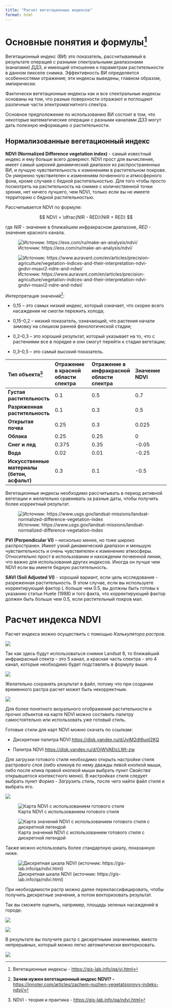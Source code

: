 ```yaml
---
title: "Расчет вегетационных индексов"
format: html
---
```


# Основные понятия и формулы[^1]

[^1]: Вегетационные индексы - <https://gis-lab.info/qa/vi.html>

Вегетационный индекс (ВИ) это показатель, рассчитываемый в результате операций с разными спектральными диапазонами (каналами) ДДЗ, и имеющий отношение к параметрам растительности в данном пикселе снимка. Эффективность ВИ определяется особенностями отражения; эти индексы выведены, главном образом, эмпирически.

Фактически вегетационные индексы как и все спектральные индексы основаны на том, что разные поверхности отражают и поглощают различные части электромагнитного спектра.

Основное предположение по использованию ВИ состоит в том, что некоторые математические операции с разными каналами ДЗЗ могут дать полезную информацию о растительности.

## Нормализованные вегетационный индекс

**NDVI (Normalized Difference vegetation index)** - самый известный индекс и ему больше всего доверяют. NDVI прост для вычисления, имеет самый широкий динамический диапазон из распространенных ВИ, и лучшую чувствительность к изменениям в растительном покрове. Он умеренно чувствителен к изменениям почвенного и атмосферного фона, кроме случаев с бедной растительностью. Для того чтобы просто посмотреть на растительность на снимке с количественной точки зрения, нет ничего лучшего, чем NDVI, только если вы не имеете территорию с бедной растительностью.

Рассчитывается NDVI по формуле:

$$
NDVI = \dfrac{NIR - RED}{NIR + RED}
$$

где $NIR$ - значение в ближайшем инфракрасном диапазоне, $RED$ - значение красного канала.

![Источник: https://eos.com/ru/make-an-analysis/ndvi/](images/how-NDVI-works-RU.jpg.webp){fig-align="center"}

![Источник: https://www.auravant.com/en/articles/precision-agriculture/vegetation-indices-and-their-interpretation-ndvi-gndvi-msavi2-ndre-and-ndwi/](images/NDVI-values-by-crop-condition.jpeg){fig-align="center"}

Интерпретация значений[^2]:

[^2]: **Зачем нужен вегетационный индекс NDVI? -** <https://innoter.com/articles/zachem-nuzhen-vegetatsionnyy-indeks-ndvi/>

-   0,15 – это самых низкий индекс, который означает, что скорее всего насаждения не смогли пережить холода;

-   0,15–0,2 – низкий показатель, означающий, что растения начали зимовку на слишком ранней фенологической стадии;

-   0,2–0,3 – это хороший результат, который указывает на то, что с растениями все в порядке и они смогут перейти к стадии вегетации;

-   0,3–0,5 – это самый высокий показатель.

| **Тип объекта**[^3] | **Отражение в красной области спектра** | **Отражение в инфракрасной области спектра** | **Значение NDVI** |
|:---|:---|:---|:---|
| **Густая растительность** | 0.1 | 0.5 | 0.7 |
| **Разряженная растительность** | 0.1 | 0.3 | 0.5 |
| **Открытая почва** | 0.25 | 0.3 | 0.025 |
| **Облака** | 0.25 | 0.25 | 0 |
| **Снег и лед** | 0.375 | 0.35 | -0.05 |
| **Вода** | 0.02 | 0.01 | -0.25 |
| **Искусственные материалы (бетон, асфальт)** | 0.3 | 0.1 | -0.5 |

[^3]: NDVI - теория и практика - <https://gis-lab.info/qa/ndvi.html>

::: callout-important
Вегетационные индексы необходимо рассчитывать в период активной вегетации и желательно сравнивать за разные даты, чтобы получить более корректный результат.
:::

![Источник: https://www.usgs.gov/landsat-missions/landsat-normalized-difference-vegetation-index](images/SR-NDVI.png){fig-align="center"}

**PVI (Perpendicular VI)** – несколько менее, но тоже широко распространен. Имеет узкий динамический диапазон и меньшую чувствительность и очень чувствителен к изменению атмосферы. Относительно прост в использовании и нахождении почвенной линии, что важно для использования других индексов. Иногда он лучше чем NDVI если вы имеете бедную растительность.

**SAVI (Soil Adjusted VI)** - хороший вариант, если цель исследования - разреженная растительность. В этом случае, если вы используете корректирующий фактор L больше чем 0.5, вы должны быть готовы к указанию статьи Huete (1988) и того факта, что корректирующий фактор должен быть больше чем 0.5, если растительный покров мал.

# Расчет индекса NDVI

Расчет индекса можно осуществить с помощью *Калькулятора растров*.

![](images/Снимок%20экрана%202025-03-07%20122919.png){fig-align="center"}

Так как здесь будут использоваться снимки Landsat 8, то ближайший инфракрасный спектр - это 5 канал, а красная часть спектра - это 4 канал, которые необходимо будет подставлять в формулу выше.

![](images/Снимок%20экрана%202025-03-07%20123429.png){fig-align="center"}

::: callout-important
Желательно сохранять результат в файл, потому что при создании временного растра расчет может быть некорректным.
:::

![](images/Снимок%20экрана%202025-03-07%20123820.png){fig-align="center"}

Для более понятного визуального отображения растительности и прочих объектов на карте NDVI можно составить палитру самостоятельно или использовать уже готовый стиль.

Готовые стили для карт NDVI можно скачать по ссылкам:

-   Дискретная палитра NDVI <https://disk.yandex.ru/d/JyiM2dt6uqI2KQ>

-   Палитра NDVI <https://disk.yandex.ru/d/OjWVAEtcLWt-zw>

Для загрузки готового стиля необходимо открыть настройки стиля растрового слоя (либо кликнув по нему дважды левой кнопкой мыши, либо после клика правой кнопкой мыши выбрать пункт *Свойства* открывшегося контекстного меню). В настройках стиля следует выбрать пункт *Форма* - *Загрузить стиль*, после чего найти файл стиля и выбрать его.

![](images/Снимок%20экрана%202025-03-07%20124918.png){fig-align="center"}

![Карта NDVI с использованием готового стиля](images/Снимок%20экрана%202025-03-07%20125301.png){fig-align="center"}

![Карта значений NDVI с использованием готового стиля с дискретной легендой](images/Снимок%20экрана%202025-03-07%20125347.png){fig-align="center"}

Также можно использовать более стандартную шкалу, показанную ниже.

![Дискретная шкала NDVI (источник: https://gis-lab.info/qa/ndvi.html)](images/Ndvi3.gif){fig-align="center"}

::: callout-tip
При необходимости растр можно далее переклассифицировать, чтобы получить дискретные значения, а потом векторизовать результат.

Так вы сможете оценить, например, площадь зеленых насаждений в городе.

![](images/Снимок%20экрана%202025-03-07%20131201.png){fig-align="center"}

![](images/Снимок%20экрана%202025-03-07%20131546.png){fig-align="center"}

В результате вы получите растр с дискретными значениями, вместо непрерывных, который можно легко автоматически векторизовать.

![](images/Снимок%20экрана%202025-03-07%20131856.png){fig-align="center"}
:::
